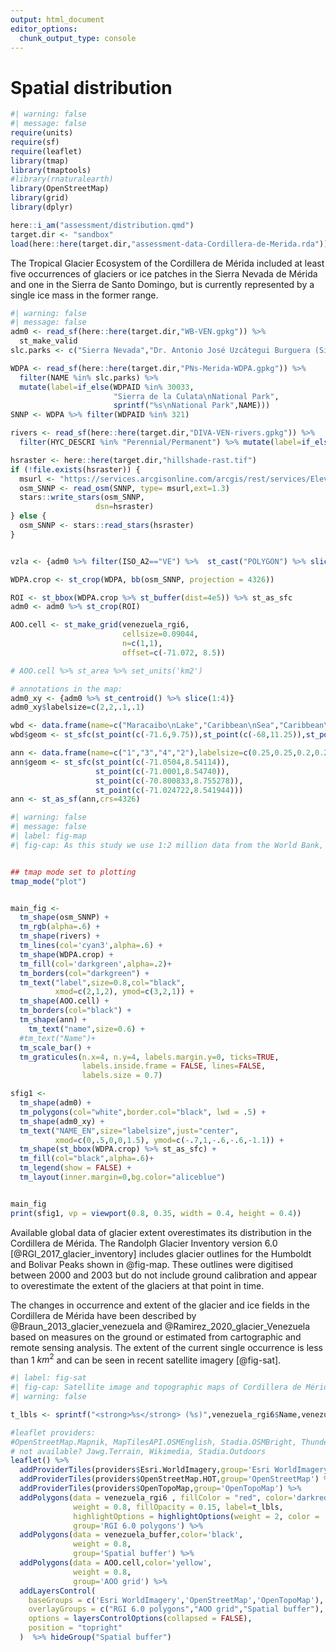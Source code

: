 ```yaml
---
output: html_document
editor_options: 
  chunk_output_type: console
---
```

# Spatial distribution

```r
#| warning: false
#| message: false
require(units)
require(sf)
require(leaflet)
library(tmap)
library(tmaptools)
#library(rnaturalearth)
library(OpenStreetMap)
library(grid)
library(dplyr)

here::i_am("assessment/distribution.qmd")
target.dir <- "sandbox"
load(here::here(target.dir,"assessment-data-Cordillera-de-Merida.rda"))
```

The Tropical Glacier Ecosystem of the Cordillera de Mérida included at least five occurrences of glaciers or ice patches in the Sierra Nevada de Mérida and one in the Sierra de Santo Domingo, but is currently represented by a single ice mass in the former range.

```r
#| warning: false
#| message: false
adm0 <- read_sf(here::here(target.dir,"WB-VEN.gpkg")) %>% 
  st_make_valid 
slc.parks <- c("Sierra Nevada","Dr. Antonio José Uzcátegui Burguera (Sierra de la Culata)",  "Tapo - Caparo" )

WDPA <- read_sf(here::here(target.dir,"PNs-Merida-WDPA.gpkg")) %>% 
  filter(NAME %in% slc.parks) %>%
  mutate(label=if_else(WDPAID %in% 30033,
                       "Sierra de la Culata\nNational Park",
                       sprintf("%s\nNational Park",NAME)))
SNNP <- WDPA %>% filter(WDPAID %in% 321)

rivers <- read_sf(here::here(target.dir,"DIVA-VEN-rivers.gpkg")) %>% 
  filter(HYC_DESCRI %in% "Perennial/Permanent") %>% mutate(label=if_else(NAM %in% "UNK",as.character(NA),NAM))

hsraster <- here::here(target.dir,"hillshade-rast.tif")
if (!file.exists(hsraster)) {
  msurl <- "https://services.arcgisonline.com/arcgis/rest/services/Elevation/World_Hillshade/MapServer/tile/{z}/{y}/{x}"
  osm_SNNP <- read_osm(SNNP, type= msurl,ext=1.3)
  stars::write_stars(osm_SNNP,
                   dsn=hsraster)
} else {
  osm_SNNP <- stars::read_stars(hsraster)
}


vzla <- {adm0 %>% filter(ISO_A2=="VE") %>%  st_cast("POLYGON") %>% slice(1) %>% st_buffer(dist=100000)}

WDPA.crop <- st_crop(WDPA, bb(osm_SNNP, projection = 4326))

ROI <- st_bbox(WDPA.crop %>% st_buffer(dist=4e5)) %>% st_as_sfc
adm0 <- adm0 %>% st_crop(ROI)

AOO.cell <- st_make_grid(venezuela_rgi6,
                         cellsize=0.09044,
                         n=c(1,1),
                         offset=c(-71.072, 8.5)) 

# AOO.cell %>% st_area %>% set_units('km2')

# annotations in the map:
adm0_xy <- {adm0 %>% st_centroid() %>% slice(1:4)}
adm0_xy$labelsize=c(2,2,.1,.1)

wbd <- data.frame(name=c("Maracaibo\nLake","Caribbean\nSea","Caribbean\nSea"),labelsize=c(0.15,0.35,0.9))
wbd$geom <- st_sfc(st_point(c(-71.6,9.75)),st_point(c(-68,11.25)),st_point(c(-75,11.25)))

ann <- data.frame(name=c("1","3","4","2"),labelsize=c(0.25,0.25,0.2,0.2))
ann$geom <- st_sfc(st_point(c(-71.0504,8.54114)),
                   st_point(c(-71.0001,8.54740)),
                   st_point(c(-70.800833,8.755278)),
                   st_point(c(-71.024722,8.541944)))
ann <- st_as_sf(ann,crs=4326)
```

```r
#| warning: false
#| message: false
#| label: fig-map
#| fig-cap: As this study we use 1:2 million data from the World Bank, a digital elevation model and hillshade from a map service, in combination with partial transparency  to provide geographical context. The vector layer for the protected areas is from Protected Planet.


## tmap mode set to plotting
tmap_mode("plot")


main_fig <- 
  tm_shape(osm_SNNP) +
  tm_rgb(alpha=.6) +
  tm_shape(rivers) +
  tm_lines(col='cyan3',alpha=.6) +
  tm_shape(WDPA.crop) +
  tm_fill(col='darkgreen',alpha=.2)+
  tm_borders(col="darkgreen") +
  tm_text("label",size=0.8,col="black",
          xmod=c(2,1,2), ymod=c(3,2,1)) +
  tm_shape(AOO.cell) +
  tm_borders(col="black") +
  tm_shape(ann) +
    tm_text("name",size=0.6) +
  #tm_text("Name")+
  tm_scale_bar() +
  tm_graticules(n.x=4, n.y=4, labels.margin.y=0, ticks=TRUE,
                labels.inside.frame = FALSE, lines=FALSE,
                labels.size = 0.7)

sfig1 <- 
  tm_shape(adm0) +
  tm_polygons(col="white",border.col="black", lwd = .5) +
  tm_shape(adm0_xy) +
  tm_text("NAME_EN",size="labelsize",just="center",
          xmod=c(0,.5,0,0,1.5), ymod=c(-.7,1,-.6,-.6,-1.1)) +
  tm_shape(st_bbox(WDPA.crop) %>% st_as_sfc) +
  tm_fill(col="black",alpha=.6)+
  tm_legend(show = FALSE) +
  tm_layout(inner.margin=0,bg.color="aliceblue")


main_fig
print(sfig1, vp = viewport(0.8, 0.35, width = 0.4, height = 0.4))

```


Available global data of glacier extent overestimates its distribution in the Cordillera de Mérida. The Randolph Glacier Inventory version 6.0 [@RGI_2017_glacier_inventory] includes glacier outlines for the Humboldt and Bolivar Peaks shown in @fig-map. These outlines were digitised between 2000 and 2003 but do not include ground calibration and appear to overestimate the extent of the glaciers at that point in time.

The changes in occurrence and extent of the glacier and ice fields in the Cordillera de Mérida have been described by @Braun_2013_glacier_venezuela and @Ramirez_2020_glacier_Venezuela based on measures on the ground or estimated from cartographic and remote sensing analysis. The extent of the current single occurrence is less than 1 $km^2$ and can be seen in recent satellite imagery [@fig-sat].

```r
#| label: fig-sat
#| fig-cap: Satellite image and topographic maps of Cordillera de Mérida and glacier outlines from RGI 6.0.
#| warning: false

t_lbls <- sprintf("<strong>%s</strong> (%s)",venezuela_rgi6$Name,venezuela_rgi6$RGIId) %>% lapply(htmltools::HTML)

#leaflet providers:
#OpenStreetMap.Mapnik, MapTilesAPI.OSMEnglish, Stadia.OSMBright, Thunderforest.MobileAtlas, CyclOSM
# not available? Jawg.Terrain, Wikimedia, Stadia.Outdoors
leaflet() %>%
  addProviderTiles(providers$Esri.WorldImagery,group='Esri WorldImagery') %>%
  addProviderTiles(providers$OpenStreetMap.HOT,group='OpenStreetMap') %>% # not available
  addProviderTiles(providers$OpenTopoMap,group='OpenTopoMap') %>%
  addPolygons(data = venezuela_rgi6 , fillColor = "red", color='darkred',
              weight = 0.8, fillOpacity = 0.15, label=t_lbls,
              highlightOptions = highlightOptions(weight = 2, color = 'orange'),
              group='RGI 6.0 polygons') %>%
  addPolygons(data = venezuela_buffer,color='black',
              weight = 0.8,
              group='Spatial buffer') %>%
  addPolygons(data = AOO.cell,color='yellow',
              weight = 0.8,
              group='AOO grid') %>%
  addLayersControl(
    baseGroups = c('Esri WorldImagery','OpenStreetMap','OpenTopoMap'),
    overlayGroups = c("RGI 6.0 polygons","AOO grid","Spatial buffer"),
    options = layersControlOptions(collapsed = FALSE),
    position = "topright"
  )  %>% hideGroup("Spatial buffer")
```
